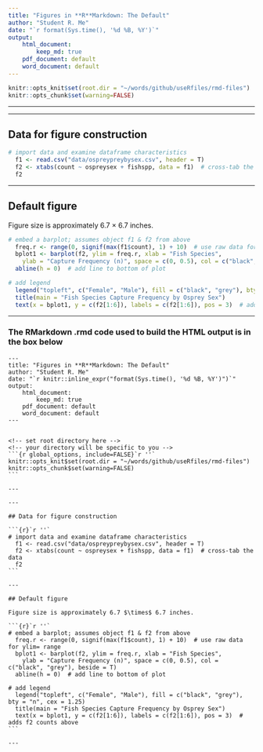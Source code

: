 ```yaml
---
title: "Figures in **R**Markdown: The Default"
author: "Student R. Me"
date: "`r format(Sys.time(), '%d %B, %Y')`"
output: 
    html_document:
        keep_md: true
    pdf_document: default
    word_document: default
---
```



<!-- set root directory here --> 
<!-- your directory will be specific to you -->
```r
knitr::opts_knit$set(root.dir = "~/words/github/useRfiles/rmd-files")
knitr::opts_chunk$set(warning=FALSE)
```

---

---

## Data for figure construction

```r
# import data and examine dataframe characteristics
  f1 <- read.csv("data/ospreypreybysex.csv", header = T)
  f2 <- xtabs(count ~ ospreysex + fishspp, data = f1)  # cross-tab the data
  f2
```

---

## Default figure

Figure size is approximately 6.7 $\times$ 6.7 inches.

```r
# embed a barplot; assumes object f1 & f2 from above
  freq.r <- range(0, signif(max(f1$count), 1) + 10)  # use raw data for ylim= range
  bplot1 <- barplot(f2, ylim = freq.r, xlab = "Fish Species", 
    ylab = "Capture Frequency (n)", space = c(0, 0.5), col = c("black", "grey"), beside = T)
  abline(h = 0)  # add line to bottom of plot

# add legend
  legend("topleft", c("Female", "Male"), fill = c("black", "grey"), bty = "n", cex = 1.25)
  title(main = "Fish Species Capture Frequency by Osprey Sex")
  text(x = bplot1, y = c(f2[1:6]), labels = c(f2[1:6]), pos = 3)  # adds f2 counts above
```

---

### The RMarkdown .rmd code used to build the HTML output is in the box below

    ---
    title: "Figures in **R**Markdown: The Default"
    author: "Student R. Me"
    date: "`r knitr::inline_expr("format(Sys.time(), '%d %B, %Y')")`"
    output: 
        html_document:
            keep_md: true
        pdf_document: default
        word_document: default
    ---
    
    
    <!-- set root directory here --> 
    <!-- your directory will be specific to you -->
    ```{r global_options, include=FALSE}`r ''`
    knitr::opts_knit$set(root.dir = "~/words/github/useRfiles/rmd-files")
    knitr::opts_chunk$set(warning=FALSE)
    ```
    
    ---
    
    ---
    
    ## Data for figure construction
    
    ```{r}`r ''`
    # import data and examine dataframe characteristics
      f1 <- read.csv("data/ospreypreybysex.csv", header = T)
      f2 <- xtabs(count ~ ospreysex + fishspp, data = f1)  # cross-tab the data
      f2
    ```
    
    ---
    
    ## Default figure
    
    Figure size is approximately 6.7 $\times$ 6.7 inches.
    
    ```{r}`r ''`
    # embed a barplot; assumes object f1 & f2 from above
      freq.r <- range(0, signif(max(f1$count), 1) + 10)  # use raw data for ylim= range
      bplot1 <- barplot(f2, ylim = freq.r, xlab = "Fish Species", 
        ylab = "Capture Frequency (n)", space = c(0, 0.5), col = c("black", "grey"), beside = T)
      abline(h = 0)  # add line to bottom of plot
    
    # add legend
      legend("topleft", c("Female", "Male"), fill = c("black", "grey"), bty = "n", cex = 1.25)
      title(main = "Fish Species Capture Frequency by Osprey Sex")
      text(x = bplot1, y = c(f2[1:6]), labels = c(f2[1:6]), pos = 3)  # adds f2 counts above
    ```
    
    ---



